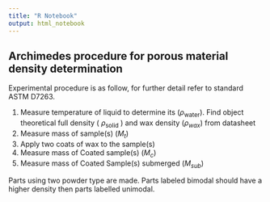 ```yaml
---
title: "R Notebook"
output: html_notebook
---
```


## Archimedes procedure for porous material density determination

Experimental procedure is as follow, for further detail refer to standard ASTM D7263. 

1. Measure temperature of liquid to determine its ($\rho_{\text{water}}$). Find object theoretical full density ( $\rho_{\text{solid}}$ ) and wax density ($\rho_{wax}$) from datasheet
2. Measure mass of sample(s) ($M_t$)
3. Apply two coats of wax to the sample(s)
4. Measure mass of Coated sample(s) ($M_c$)
5. Measure mass of Coated Sample(s) submerged ($M_{sub}$)


\begin{equation}
    \text{density}, \rho_b = \frac{M_t}{\frac{(M_c - M_{sub})}{\rho_{water}} - \frac{(M_c - M_t)}{\rho_{wax}}}
\end{equation}


\begin{equation}
    \text{true density}, \pi_d = \frac{ \rho_b}{\rho_{\text{solid}}} * 100
\end{equation}

Parts using two powder type are made. Parts labeled bimodal should have a higher density then parts labelled unimodal.
